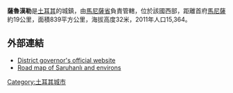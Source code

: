 '''薩魯漢勒'''是[[土耳其|土耳其]]的城鎮，由[[馬尼薩省|馬尼薩省]]負責管轄，位於該國西部，距離首府[[馬尼薩|馬尼薩]]約19公里，面積839平方公里，海拔高度32米，2011年人口15,364。

==外部連結==
* [http://www.saruhanli.gov.tr/ District governor's official website] {{Wayback|url=http://www.saruhanli.gov.tr/ |date=20210211161608 }} {{tr icon}}
* [http://www.adiyamanli.org/MapofTurkey/bigimg/19.3.gif Road map of Saruhanlı and environs] {{Wayback|url=http://www.adiyamanli.org/MapofTurkey/bigimg/19.3.gif |date=20160304191310 }}

{{coord|38|44|03|N|27|33|57|E|display=title|region:TR_type:city}}

{{Turkey-geo-stub}}
[[Category:土耳其城市|Category:土耳其城市]]